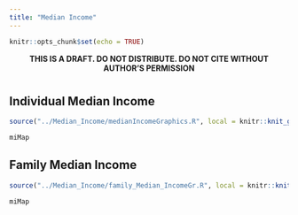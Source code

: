 ---
title: "Median Income"
---

```{r setup, include=FALSE}
knitr::opts_chunk$set(echo = TRUE)
```
<center>
**THIS IS A DRAFT. DO NOT DISTRIBUTE. DO NOT CITE WITHOUT AUTHOR'S PERMISSION**
</center>

#
#

## Individual Median Income
```{r, include=F}
source("../Median_Income/medianIncomeGraphics.R", local = knitr::knit_global())

```

```{r, echo=F, fig.height=6,fig.width=10}
miMap

```

## Family Median Income
```{r, include=F}
source("../Median_Income/family_Median_IncomeGr.R", local = knitr::knit_global())

```

```{r, echo=F, fig.height=6,fig.width=10}
miMap

```